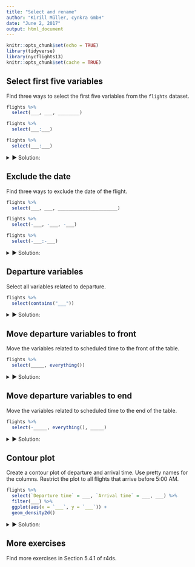 ```yaml
---
title: "Select and rename"
author: "Kirill Müller, cynkra GmbH"
date: "June 2, 2017"
output: html_document
---
```


```r
knitr::opts_chunk$set(echo = TRUE)
library(tidyverse)
library(nycflights13)
knitr::opts_chunk$set(cache = TRUE)
```

## Select first five variables

Find three ways to select the first five variables from the `flights` dataset.

```r
flights %>% 
  select(___, ___, ________)

flights %>% 
  select(___:___)

flights %>% 
  select(___:___)
```

<details>
<summary>&#x25BA; Solution:</summary>
```r
flights %>%
  select(year, month, day, dep_time, sched_dep_time)
```

```r
flights %>%
  select(year:sched_dep_time)
```

```r
## Numeric indexes work, too

flights %>%
  select(1:5)
```
</details>

## Exclude the date

Find three ways to exclude the date of the flight.

```r
flights %>% 
  select(___, ___, ______________________)

flights %>% 
  select(-___, -___, -___)

flights %>% 
  select(-___:-___)
```

<details>
<summary>&#x25BA; Solution:</summary>
```r
flights %>%
  select(-year, -month, -day)
```

```r
flights %>%
  select(-year:-day)
```

```r
## Numeric indexes work, too

flights %>%
  select(-1:-3)
```
</details>

## Departure variables

Select all variables related to departure.

```r
flights %>% 
  select(contains("___"))
```

<details>
<summary>&#x25BA; Solution:</summary>
```r
flights %>% 
  select(contains("dep_"))
```
</details>


## Move departure variables to front

Move the variables related to scheduled time to the front of the table.

```r
flights %>% 
  select(_____, everything())
```

<details>
<summary>&#x25BA; Solution:</summary>
```r
flights %>%
  select(contains("dep_"), everything())
```
</details>

## Move departure variables to end

Move the variables related to scheduled time to the end of the table.

```r
flights %>% 
  select(-_____, everything(), _____)
```

<details>
<summary>&#x25BA; Solution:</summary>
```r
## everything()

flights %>%
  select(-contains("dep_"), everything(), contains("dep_"))
```
</details>

## Contour plot

Create a contour plot of departure and arrival time.
Use pretty names for the columns.
Restrict the plot to all flights that arrive before 5:00 AM.

```r
flights %>%
  select(`Departure time` = ___, `Arrival time` = ___, ___) %>%
  filter(___) %>%
  ggplot(aes(x = `___`, y = `___`)) +
  geom_density2d()
```

<details>
<summary>&#x25BA; Solution:</summary>
```r
flights %>% 
  filter(arr_time < 500) %>%
  rename(`Departure time` = dep_time) %>%
  rename(`Arrival time` = arr_time) %>%
  ggplot() +
  geom_density2d(aes(`Departure time`, `Arrival time`))
```

Recent version of ggplot2 started to put backticks around names with spaces if shown in the label.
It's generally better to rename the axis than the variable.

```r
flights %>% 
  ggplot() +
  geom_density2d(aes(dep_time, arr_time)) +
  scale_x_continuous(name = "Departure time") +
  scale_y_continuous(name = "Arrival time")
```

In this plot, it's useful to fix the aspect ratio:

```r
## Use coord_fixed() for fixing axes
flights %>% 
  filter(arr_time < 500) %>%
  rename(`Departure time` = dep_time) %>%
  rename(`Arrival time` = arr_time) %>%
  ggplot() +
  geom_density2d(aes(`Departure time`, `Arrival time`)) +
  coord_fixed()
```
</details>

## More exercises

Find more exercises in Section 5.4.1 of r4ds.
